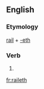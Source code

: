 ==English==

===Etymology===
[[rail]] + [[-eth]]

===Verb===
{{en-verb form}}

# {{archaic third-person singular of|rail}}

[[fr:raileth]]